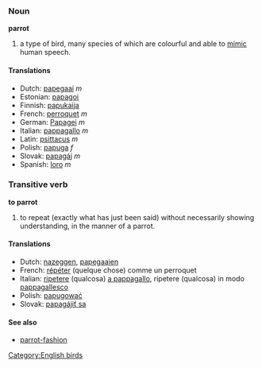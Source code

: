 ===Noun===
'''parrot'''

# a type of bird, many species of which are colourful and able to [[mimic]] human speech.

====Translations====
*Dutch: [[papegaai]] ''m''
*Estonian: [[papagoi]]
*Finnish: [[papukaija]]
*French: [[perroquet]] ''m''
*German: [[Papagei]] ''m''
*Italian: [[pappagallo]] ''m''
*Latin: [[psittacus]] ''m''
*Polish: [[papuga]] ''f''
*Slovak: [[papagáj]] ''m''
*Spanish: [[loro]] ''m''

===Transitive verb===
'''to parrot'''

# to repeat (exactly what has just been said) without necessarily showing understanding, in the manner of a parrot.

====Translations====
*Dutch: [[nazeggen]], [[papegaaien]]
*French: [[répéter]] (quelque chose) comme un perroquet
*Italian: [[ripetere]] (qualcosa) [[a pappagallo]], ripetere (qualcosa) in modo [[pappagallesco]]
*Polish: [[papugować]]
*Slovak: [[papagájiť sa]]

====See also====
*[[parrot-fashion]]

[[Category:English birds]]